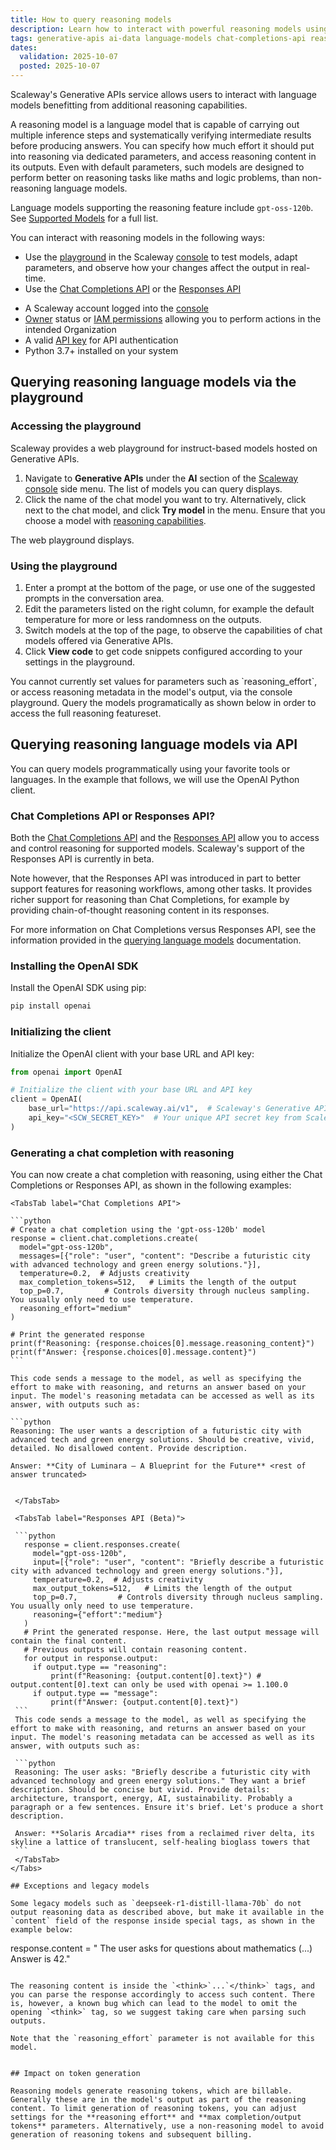 ```yaml
---
title: How to query reasoning models
description: Learn how to interact with powerful reasoning models using Scaleway's Generative APIs service.
tags: generative-apis ai-data language-models chat-completions-api reasoning think
dates:
  validation: 2025-10-07
  posted: 2025-10-07
---
```


Scaleway's Generative APIs service allows users to interact with language models benefitting from additional reasoning capabilities.

A reasoning model is a language model that is capable of carrying out multiple inference steps and systematically verifying intermediate results before producing answers. You can specify how much effort it should put into reasoning via dedicated parameters, and access reasoning content in its outputs. Even with default parameters, such models are designed to perform better on reasoning tasks like maths and logic problems, than non-reasoning language models. 

Language models supporting the reasoning feature include `gpt-oss-120b`. See [Supported Models](/generative-apis/reference-content/supported-models/) for a full list.

You can interact with reasoning models in the following ways:

- Use the [playground](/generative-apis/how-to/query-language-models/#accessing-the-playground) in the Scaleway [console](https://console.scaleway.com) to test models, adapt parameters, and observe how your changes affect the output in real-time.
- Use the [Chat Completions API](https://www.scaleway.com/en/developers/api/generative-apis/#path-chat-completions-create-a-chat-completion) or the [Responses API](https://www.scaleway.com/en/developers/api/generative-apis/#path-responses-beta-create-a-response)

<Requirements />

- A Scaleway account logged into the [console](https://console.scaleway.com)
- [Owner](/iam/concepts/#owner) status or [IAM permissions](/iam/concepts/#permission) allowing you to perform actions in the intended Organization
- A valid [API key](/iam/how-to/create-api-keys/) for API authentication
- Python 3.7+ installed on your system

## Querying reasoning language models via the playground

### Accessing the playground

Scaleway provides a web playground for instruct-based models hosted on Generative APIs.

1. Navigate to **Generative APIs** under the **AI** section of the [Scaleway console](https://console.scaleway.com/) side menu. The list of models you can query displays.
2. Click the name of the chat model you want to try. Alternatively, click <Icon name="more" /> next to the chat model, and click **Try model** in the menu. Ensure that you choose a model with [reasoning capabilities](/generative-apis/reference-content/supported-models/).

The web playground displays.

### Using the playground

1. Enter a prompt at the bottom of the page, or use one of the suggested prompts in the conversation area.
2. Edit the parameters listed on the right column, for example the default temperature for more or less randomness on the outputs. 
3. Switch models at the top of the page, to observe the capabilities of chat models offered via Generative APIs. 
4. Click **View code** to get code snippets configured according to your settings in the playground.

<Message type="note">
You cannot currently set values for parameters such as `reasoning_effort`, or access reasoning metadata in the model's output, via the console playground. Query the models programatically as shown below in order to access the full reasoning featureset.
</Message>

## Querying reasoning language models via API

You can query models programmatically using your favorite tools or languages.
In the example that follows, we will use the OpenAI Python client.

### Chat Completions API or Responses API?

Both the [Chat Completions API](/https://www.scaleway.com/en/developers/api/generative-apis/#path-chat-completions-create-a-chat-completion) and the [Responses API](https://www.scaleway.com/en/developers/api/generative-apis/#path-chat-completions-create-a-chat-completion) allow you to access and control reasoning for supported models. Scaleway's support of the Responses API is currently in beta.

Note however, that the Responses API was introduced in part to better support features for reasoning workflows, among other tasks. It provides richer support for reasoning than Chat Completions, for example by providing chain-of-thought reasoning content in its responses.

For more information on Chat Completions versus Responses API, see the information provided in the [querying language models](/generative-apis/how-to/query-language-models/#chat-completions-api-or-responses-api) documentation.

### Installing the OpenAI SDK

Install the OpenAI SDK using pip:

```bash
pip install openai
```

### Initializing the client

Initialize the OpenAI client with your base URL and API key:

```python
from openai import OpenAI

# Initialize the client with your base URL and API key
client = OpenAI(
    base_url="https://api.scaleway.ai/v1",  # Scaleway's Generative APIs service URL
    api_key="<SCW_SECRET_KEY>"  # Your unique API secret key from Scaleway
)
```

### Generating a chat completion with reasoning

You can now create a chat completion with reasoning, using either the Chat Completions or Responses API, as shown in the following examples:

<Tabs id="generating-chat-completion">

    <TabsTab label="Chat Completions API">

    ```python
    # Create a chat completion using the 'gpt-oss-120b' model
    response = client.chat.completions.create(
      model="gpt-oss-120b",
      messages=[{"role": "user", "content": "Describe a futuristic city with advanced technology and green energy solutions."}],
      temperature=0.2,  # Adjusts creativity
      max_completion_tokens=512,   # Limits the length of the output
      top_p=0.7,         # Controls diversity through nucleus sampling. You usually only need to use temperature.
      reasoning_effort="medium"
    )

    # Print the generated response
    print(f"Reasoning: {response.choices[0].message.reasoning_content}")
    print(f"Answer: {response.choices[0].message.content}")
    ```

    This code sends a message to the model, as well as specifying the effort to make with reasoning, and returns an answer based on your input. The model's reasoning metadata can be accessed as well as its answer, with outputs such as:

    ```python
    Reasoning: The user wants a description of a futuristic city with advanced tech and green energy solutions. Should be creative, vivid, detailed. No disallowed content. Provide description.

    Answer: **City of Luminara – A Blueprint for the Future** <rest of answer truncated> 
   ```

    </TabsTab>

    <TabsTab label="Responses API (Beta)">

    ```python
      response = client.responses.create(
        model="gpt-oss-120b",
        input=[{"role": "user", "content": "Briefly describe a futuristic city with advanced technology and green energy solutions."}],
        temperature=0.2,  # Adjusts creativity
        max_output_tokens=512,   # Limits the length of the output
        top_p=0.7,         # Controls diversity through nucleus sampling. You usually only need to use temperature.
        reasoning={"effort":"medium"}
      )
      # Print the generated response. Here, the last output message will contain the final content.
      # Previous outputs will contain reasoning content.
      for output in response.output:
        if output.type == "reasoning":
            print(f"Reasoning: {output.content[0].text}") # output.content[0].text can only be used with openai >= 1.100.0
        if output.type == "message":
            print(f"Answer: {output.content[0].text}")
    ```
    This code sends a message to the model, as well as specifying the effort to make with reasoning, and returns an answer based on your input. The model's reasoning metadata can be accessed as well as its answer, with outputs such as:

    ```python
    Reasoning: The user asks: "Briefly describe a futuristic city with advanced technology and green energy solutions." They want a brief description. Should be concise but vivid. Provide details: architecture, transport, energy, AI, sustainability. Probably a paragraph or a few sentences. Ensure it's brief. Let's produce a short description.
    
    Answer: **Solaris Arcadia** rises from a reclaimed river delta, its skyline a lattice of translucent, self‑healing bioglass towers that
    ```
    </TabsTab>
</Tabs>

## Exceptions and legacy models

Some legacy models such as `deepseek-r1-distill-llama-70b` do not output reasoning data as described above, but make it available in the `content` field of the response inside special tags, as shown in the example below:

```
response.content = "<think> The user asks for questions about mathematics (...) </think>  Answer is 42."
```

The reasoning content is inside the `<think>`...`</think>` tags, and you can parse the response accordingly to access such content. There is, however, a known bug which can lead to the model to omit the opening `<think>` tag, so we suggest taking care when parsing such outputs.

Note that the `reasoning_effort` parameter is not available for this model.


## Impact on token generation

Reasoning models generate reasoning tokens, which are billable. Generally these are in the model's output as part of the reasoning content. To limit generation of reasoning tokens, you can adjust settings for the **reasoning effort** and **max completion/output tokens** parameters. Alternatively, use a non-reasoning model to avoid generation of reasoning tokens and subsequent billing.

